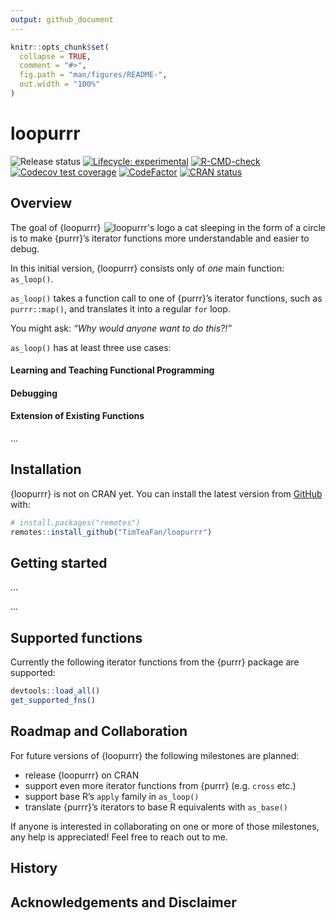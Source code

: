 ```yaml
---
output: github_document
---
```


<!-- README.md is generated from README.Rmd. Please edit that file -->

```r
knitr::opts_chunk$set(
  collapse = TRUE,
  comment = "#>",
  fig.path = "man/figures/README-",
  out.width = "100%"
)
```

# loopurrr

<!-- badges: start -->
![Release status](https://img.shields.io/badge/status-first%20release-yellow)
[![Lifecycle: experimental](https://img.shields.io/badge/lifecycle-experimental-orange.svg)](https://lifecycle.r-lib.org/articles/stages.html#experimental)
[![R-CMD-check](https://github.com/TimTeaFan/loopurrr/workflows/R-CMD-check/badge.svg)](https://github.com/TimTeaFan/loopurrr/actions)
[![Codecov test coverage](https://codecov.io/gh/TimTeaFan/loopurrr/branch/main/graph/badge.svg)](https://codecov.io/gh/TimTeaFan/loopurrr?branch=main)
[![CodeFactor](https://www.codefactor.io/repository/github/timteafan/loopurrr/badge)](https://www.codefactor.io/repository/github/timteafan/loopurrr)
[![CRAN status](https://www.r-pkg.org/badges/version/loopurrr)](https://cran.r-project.org/package=loopurrr)
<!-- badges: end -->

## Overview

<a href="https://raw.githubusercontent.com/TimTeaFan/loopurrr/main/man/figures/logo_big.png"><img src="https://raw.githubusercontent.com/TimTeaFan/loopurrr/main/man/figures/logo.png" alt="loopurrr's logo a cat sleeping in the form of a circle" align="right"></a>


The goal of {loopurrr} is to make {purrr}'s iterator functions more understandable and easier to debug.

In this initial version, {loopurrr} consists only of *one* main function: `as_loop()`.

`as_loop()` takes a function call to one of {purrr}'s iterator functions, such as `purrr::map()`, and
translates it into a regular `for` loop.

You might ask: *"Why would anyone want to do this?!"*

`as_loop()` has at least three use cases:

#### Learning and Teaching Functional Programming


#### Debugging


#### Extension of Existing Functions


...


## Installation

{loopurrr} is not on CRAN yet. You can install the latest version from 
[GitHub](https://github.com/TimTeaFan/loopurrr) with:

```r
# install.packages("remotes")
remotes::install_github("TimTeaFan/loopurrr")
```

## Getting started

...



...

## Supported functions

Currently the following iterator functions from the {purrr} package are supported:

```r
devtools::load_all()
get_supported_fns()
```


## Roadmap and Collaboration

For future versions of {loopurrr} the following milestones are planned:

- release {loopurrr} on CRAN
- support even more iterator functions from {purrr} (e.g. `cross` etc.)
- support base R's `apply` family in `as_loop()`
- translate {purrr}'s iterators to base R equivalents with `as_base()`

If anyone is interested in collaborating on one or more of those milestones, any help is appreciated!
Feel free to reach out to me. 


## History


## Acknowledgements and Disclaimer


